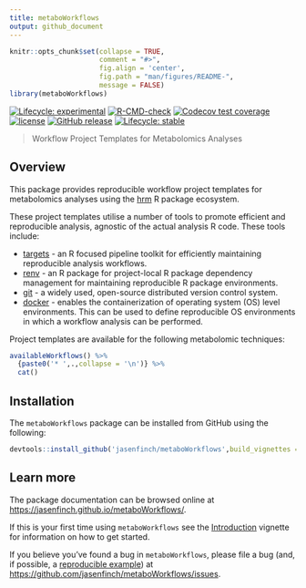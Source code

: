 ```yaml
---
title: metaboWorkflows
output: github_document
---
```


<!-- README.md is generated from README.Rmd. Please edit that file -->

```r
knitr::opts_chunk$set(collapse = TRUE, 
                      comment = "#>",
                      fig.align = 'center',
                      fig.path = "man/figures/README-",
                      message = FALSE)
library(metaboWorkflows)
```

<!-- badges: start -->
[![Lifecycle: experimental](https://img.shields.io/badge/lifecycle-experimental-orange.svg)](https://www.tidyverse.org/lifecycle/#experimental)
[![R-CMD-check](https://github.com/jasenfinch/metaboWorkflows/workflows/R-CMD-check/badge.svg)](https://github.com/jasenfinch/metaboWorkflows/actions)
[![Codecov test coverage](https://codecov.io/gh/jasenfinch/metaboWorkflows/branch/master/graph/badge.svg)](https://codecov.io/gh/jasenfinch/metaboWorkflows?branch=master)
[![license](https://img.shields.io/badge/license-GNU%20GPL%20v3.0-blue.svg)](https://github.com/jasenfinch/metaboWorkflows/blob/master/DESCRIPTION)
[![GitHub release](https://img.shields.io/github/release/jasenfinch/metaboWorkflows.svg)](https://GitHub.com/jasenfinch/metaboWorkflows/releases/)
[![Lifecycle: stable](https://img.shields.io/badge/lifecycle-stable-brightgreen.svg)](https://lifecycle.r-lib.org/articles/stages.html#stable)
<!-- badges: end -->

> Workflow Project Templates for Metabolomics Analyses

## Overview

This package provides reproducible workflow project templates for metabolomics analyses using the [hrm](https://jasenfinch.github.io/hrm/) R package ecosystem.

These project templates utilise a number of tools to promote efficient and reproducible analysis, agnostic of the actual analysis R code.
These tools include:

* [targets](https://docs.ropensci.org/targets/) - an R focused pipeline toolkit for efficiently maintaining reproducible analysis workflows.
* [renv](https://rstudio.github.io/renv/) - an R package for project-local R package dependency management for maintaining reproducible R package environments.
* [git](https://git-scm.com/) - a widely used, open-source distributed version control system.
* [docker](https://www.docker.com/) - enables the containerization of operating system (OS) level environments. This can be used to define reproducible OS environments in which a workflow analysis can be performed.

Project templates are available for the following metabolomic techniques:

```r
availableWorkflows() %>% 
  {paste0('* ',.,collapse = '\n')} %>% 
  cat()
```

## Installation

The `metaboWorkflows` package can be installed from GitHub using the following:

```r
devtools::install_github('jasenfinch/metaboWorkflows',build_vignettes = TRUE)
```

## Learn more

The package documentation can be browsed online at <https://jasenfinch.github.io/metaboWorkflows/>. 

If this is your first time using `metaboWorkflows` see the [Introduction](https://jasenfinch.github.io/metaboWorkflows/articles/metaboWorkflows.html) vignette for information on how to get started.

If you believe you've found a bug in `metaboWorkflows`, please file a bug (and, if
possible, a [reproducible example](https://reprex.tidyverse.org)) at
<https://github.com/jasenfinch/metaboWorkflows/issues>.
